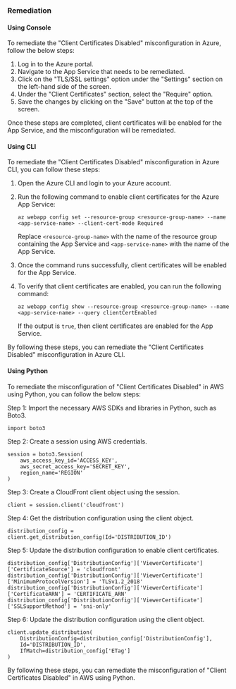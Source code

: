 ### Remediation

#### Using Console

To remediate the "Client Certificates Disabled" misconfiguration in Azure, follow the below steps:

1. Log in to the Azure portal.
2. Navigate to the App Service that needs to be remediated.
3. Click on the "TLS/SSL settings" option under the "Settings" section on the left-hand side of the screen.
4. Under the "Client Certificates" section, select the "Require" option.
5. Save the changes by clicking on the "Save" button at the top of the screen.

Once these steps are completed, client certificates will be enabled for the App Service, and the misconfiguration will be remediated.

#### Using CLI

To remediate the "Client Certificates Disabled" misconfiguration in Azure CLI, you can follow these steps:

1. Open the Azure CLI and login to your Azure account.

2. Run the following command to enable client certificates for the Azure App Service:

   ```
   az webapp config set --resource-group <resource-group-name> --name <app-service-name> --client-cert-mode Required
   ```

   Replace `<resource-group-name>` with the name of the resource group containing the App Service and `<app-service-name>` with the name of the App Service.

3. Once the command runs successfully, client certificates will be enabled for the App Service.

4. To verify that client certificates are enabled, you can run the following command:

   ```
   az webapp config show --resource-group <resource-group-name> --name <app-service-name> --query clientCertEnabled
   ```

   If the output is `true`, then client certificates are enabled for the App Service.

By following these steps, you can remediate the "Client Certificates Disabled" misconfiguration in Azure CLI.

#### Using Python

To remediate the misconfiguration of "Client Certificates Disabled" in AWS using Python, you can follow the below steps:

Step 1: Import the necessary AWS SDKs and libraries in Python, such as Boto3.

```
import boto3
```

Step 2: Create a session using AWS credentials.

```
session = boto3.Session(
    aws_access_key_id='ACCESS_KEY',
    aws_secret_access_key='SECRET_KEY',
    region_name='REGION'
)
```

Step 3: Create a CloudFront client object using the session.

```
client = session.client('cloudfront')
```

Step 4: Get the distribution configuration using the client object.

```
distribution_config = client.get_distribution_config(Id='DISTRIBUTION_ID')
```

Step 5: Update the distribution configuration to enable client certificates.

```
distribution_config['DistributionConfig']['ViewerCertificate']['CertificateSource'] = 'cloudfront'
distribution_config['DistributionConfig']['ViewerCertificate']['MinimumProtocolVersion'] = 'TLSv1.2_2018'
distribution_config['DistributionConfig']['ViewerCertificate']['CertificateARN'] = 'CERTIFICATE_ARN'
distribution_config['DistributionConfig']['ViewerCertificate']['SSLSupportMethod'] = 'sni-only'
```

Step 6: Update the distribution configuration using the client object.

```
client.update_distribution(
    DistributionConfig=distribution_config['DistributionConfig'],
    Id='DISTRIBUTION_ID',
    IfMatch=distribution_config['ETag']
)
```

By following these steps, you can remediate the misconfiguration of "Client Certificates Disabled" in AWS using Python.

